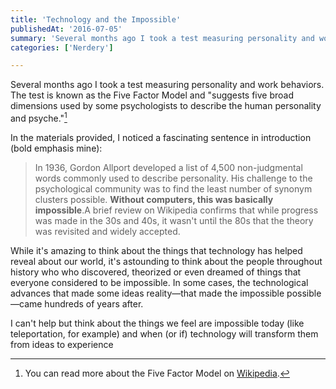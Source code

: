 ```yaml
---
title: 'Technology and the Impossible'
publishedAt: '2016-07-05'
summary: 'Several months ago I took a test measuring personality and work behaviors. The test is known as the Five Factor Model and "suggests five broad dimensions used by some psychologists to describe the hum...'
categories: ['Nerdery']

---
```


Several months ago I took a test measuring personality and work behaviors. The test is known as the Five Factor Model and "suggests five broad dimensions used by some psychologists to describe the human personality and psyche."[^1]

In the materials provided, I noticed a fascinating sentence in introduction (bold emphasis mine):

> In 1936, Gordon Allport developed a list of 4,500 non-judgmental words commonly used to describe personality. His challenge to the psychological community was to find the least number of synonym clusters possible. **Without computers, this was basically impossible**.A brief review on Wikipedia confirms that while progress was made in the 30s and 40s, it wasn't until the 80s that the theory was revisited and widely accepted.

While it's amazing to think about the things that technology has helped reveal about our world, it's astounding to think about the people throughout history who who discovered, theorized or even dreamed of things that everyone considered to be impossible. In some cases, the technological advances that made some ideas reality—that made the impossible possible—came hundreds of years after.

I can't help but think about the things we feel are impossible today (like teleportation, for example) and when (or if) technology will transform them from ideas to experience

[^1]: You can read more about the Five Factor Model on [Wikipedia](https://en.wikipedia.org/wiki/Big_Five_personality_traits).
